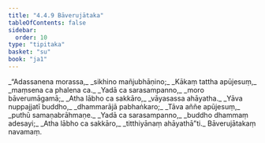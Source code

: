 ```yaml
---
title: "4.4.9 Bāverujātaka"
tableOfContents: false
sidebar:
  order: 10
type: "tipitaka"
basket: "su"
book: "ja1"
---
```



<DynamicBreadcrumb />

<Division number="153" book="ja1" bookNo="22" page="327">

<Paragraph number="1079" type="verses" book="ja1">
_“Adassanena morassa,_  
_sikhino mañjubhāṇino;_  
_Kākaṃ tattha apūjesuṃ,_  
_maṃsena ca phalena ca._  

</Paragraph>

</Division>
<Division number="154" book="ja1" bookNo="22" page="327">

<Paragraph number="1080" type="verses" book="ja1">
_Yadā ca sarasampanno,_  
_moro bāverumāgamā;_  
_Atha lābho ca sakkāro,_  
_vāyasassa ahāyatha._  

</Paragraph>

</Division>
<Division number="155" book="ja1" bookNo="22" page="327">

<Paragraph number="1081" type="verses" book="ja1">
_Yāva nuppajjatī buddho,_  
_dhammarājā pabhaṅkaro;_  
_Tāva aññe apūjesuṃ,_  
_puthū samaṇabrāhmaṇe._  

</Paragraph>

</Division>
<Division number="156" book="ja1" bookNo="22" page="327">

<Paragraph number="1082" type="verses" book="ja1">
_Yadā ca sarasampanno,_  
_buddho dhammaṃ adesayi;_  
_Atha lābho ca sakkāro,_  
_titthiyānaṃ ahāyathā”ti._  


</Paragraph>
</Division>

<Paragraph number="1083" type="center" book="ja1">
Bāverujātakaṃ navamaṃ.
</Paragraph>